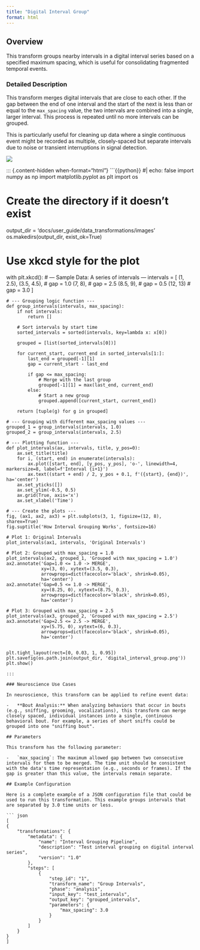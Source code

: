 ```yaml
---
title: "Digital Interval Group"
format: html
---
```


## Overview

This transform groups nearby intervals in a digital interval series based on a specified maximum spacing, which is useful for consolidating fragmented temporal events.

### Detailed Description

This transform merges digital intervals that are close to each other. If the gap between the end of one interval and the start of the next is less than or equal to the `max_spacing` value, the two intervals are combined into a single, larger interval. This process is repeated until no more intervals can be grouped.

This is particularly useful for cleaning up data where a single continuous event might be recorded as multiple, closely-spaced but separate intervals due to noise or transient interruptions in signal detection.

![](images/clipboard-2801639530.png)

::: {.content-hidden when-format="html"}
```{{python}}
#| echo: false
import numpy as np
import matplotlib.pyplot as plt
import os

# Create the directory if it doesn't exist
output_dir = 'docs/user_guide/data_transformations/images'
os.makedirs(output_dir, exist_ok=True)

# Use xkcd style for the plot
with plt.xkcd():
    # --- Sample Data: A series of intervals ---
    intervals = [
        (1, 2.5),
        (3.5, 4.5), # gap = 1.0
        (7, 8),     # gap = 2.5
        (8.5, 9),   # gap = 0.5
        (12, 13)    # gap = 3.0
    ]

    # --- Grouping logic function ---
    def group_intervals(intervals, max_spacing):
        if not intervals:
            return []

        # Sort intervals by start time
        sorted_intervals = sorted(intervals, key=lambda x: x[0])

        grouped = [list(sorted_intervals[0])]

        for current_start, current_end in sorted_intervals[1:]:
            last_end = grouped[-1][1]
            gap = current_start - last_end

            if gap <= max_spacing:
                # Merge with the last group
                grouped[-1][1] = max(last_end, current_end)
            else:
                # Start a new group
                grouped.append([current_start, current_end])

        return [tuple(g) for g in grouped]

    # --- Grouping with different max_spacing values ---
    grouped_1 = group_intervals(intervals, 1.0)
    grouped_2 = group_intervals(intervals, 2.5)

    # --- Plotting function ---
    def plot_intervals(ax, intervals, title, y_pos=0):
        ax.set_title(title)
        for i, (start, end) in enumerate(intervals):
            ax.plot([start, end], [y_pos, y_pos], 'o-', linewidth=4, markersize=8, label=f'Interval {i+1}')
            ax.text((start + end) / 2, y_pos + 0.1, f'({start}, {end})', ha='center')
        ax.set_yticks([])
        ax.set_ylim(-0.5, 0.5)
        ax.grid(True, axis='x')
        ax.set_xlabel('Time')

    # --- Create the plots ---
    fig, (ax1, ax2, ax3) = plt.subplots(3, 1, figsize=(12, 8), sharex=True)
    fig.suptitle('How Interval Grouping Works', fontsize=16)

    # Plot 1: Original Intervals
    plot_intervals(ax1, intervals, 'Original Intervals')

    # Plot 2: Grouped with max_spacing = 1.0
    plot_intervals(ax2, grouped_1, 'Grouped with max_spacing = 1.0')
    ax2.annotate('Gap=1.0 <= 1.0 -> MERGE',
                 xy=(3, 0), xytext=(3.5, 0.3),
                 arrowprops=dict(facecolor='black', shrink=0.05),
                 ha='center')
    ax2.annotate('Gap=0.5 <= 1.0 -> MERGE',
                 xy=(8.25, 0), xytext=(8.75, 0.3),
                 arrowprops=dict(facecolor='black', shrink=0.05),
                 ha='center')

    # Plot 3: Grouped with max_spacing = 2.5
    plot_intervals(ax3, grouped_2, 'Grouped with max_spacing = 2.5')
    ax3.annotate('Gap=2.5 <= 2.5 -> MERGE',
                 xy=(5.75, 0), xytext=(6, 0.3),
                 arrowprops=dict(facecolor='black', shrink=0.05),
                 ha='center')


    plt.tight_layout(rect=[0, 0.03, 1, 0.95])
    plt.savefig(os.path.join(output_dir, 'digital_interval_group.png'))
    plt.show()

```
:::

### Neuroscience Use Cases

In neuroscience, this transform can be applied to refine event data:

-   **Bout Analysis:** When analyzing behaviors that occur in bouts (e.g., sniffing, grooming, vocalizations), this transform can merge closely spaced, individual instances into a single, continuous behavioral bout. For example, a series of short sniffs could be grouped into one "sniffing bout".

## Parameters

This transform has the following parameter:

-   `max_spacing`: The maximum allowed gap between two consecutive intervals for them to be merged. The time unit should be consistent with the data's time representation (e.g., seconds or frames). If the gap is greater than this value, the intervals remain separate.

## Example Configuration

Here is a complete example of a JSON configuration file that could be used to run this transformation. This example groups intervals that are separated by 3.0 time units or less.

``` json
[
{
    "transformations": {
        "metadata": {
            "name": "Interval Grouping Pipeline",
            "description": "Test interval grouping on digital interval series",
            "version": "1.0"
        },
        "steps": [
            {
                "step_id": "1",
                "transform_name": "Group Intervals",
                "phase": "analysis",
                "input_key": "test_intervals",
                "output_key": "grouped_intervals",
                "parameters": {
                    "max_spacing": 3.0
                }
            }
        ]
    }
}
]
```
